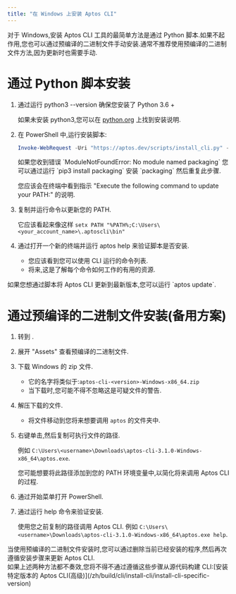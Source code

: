 ```yaml
---
title: "在 Windows 上安装 Aptos CLI"
---
```


对于 Windows,安装 Aptos CLI 工具的最简单方法是通过 Python 脚本.如果不起作用,您也可以通过预编译的二进制文件手动安装.通常不推荐使用预编译的二进制文件方法,因为更新时也需要手动.






# 通过 Python 脚本安装



<Steps>

1. 通过运行 python3 --version 确保您安装了 Python 3.6 +

   如果未安装 python3,您可以在 [python.org](http://python.org) 上找到安装说明.

2. 在 PowerShell 中,运行安装脚本:

   ```powershell filename="Terminal"
   Invoke-WebRequest -Uri "https://aptos.dev/scripts/install_cli.py" -OutFile "$env:TEMP\install_cli.py"; python3 "$env:TEMP\install_cli.py"
   ```

   <Aside type="caution">
     如果您收到错误 `ModuleNotFoundError: No module named packaging` 您可以通过运行 `pip3 install packaging` 安装 `packaging` 然后重复此步骤.
   </Aside>

   您应该会在终端中看到指示 &quot;Execute the following command to update your PATH:&quot; 的说明.

3. 复制并运行命令以更新您的 PATH.

   它应该看起来像这样 `setx PATH "%PATH%;C:\Users\<your_account_name>\.aptoscli\bin"`

4. 通过打开一个新的终端并运行 aptos help 来验证脚本是否安装.

   - 您应该看到您可以使用 CLI 运行的命令列表.
   - 将来,这是了解每个命令如何工作的有用的资源.

</Steps>



<Aside type="note" emoji="ℹ️">
  如果您想通过脚本将 Aptos CLI 更新到最新版本,您可以运行 `aptos update`.
</Aside>

# 通过预编译的二进制文件安装(备用方案)



<Steps>

1. 转到 .

2. 展开 &quot;Assets&quot; 查看预编译的二进制文件.

3. 下载 Windows 的 zip 文件.

   - 它的名字将类似于:`aptos-cli-<version>-Windows-x86_64.zip`
   - 当下载时,您可能不得不忽略这是可疑文件的警告.

4. 解压下载的文件.

   - 将文件移动到您将来想要调用 `aptos` 的文件夹中.

5. 右键单击,然后复制可执行文件的路径.

   例如 `C:\Users\<username>\Downloads\aptos-cli-3.1.0-Windows-x86_64\aptos.exe`.

   <Aside type="note" emoji="ℹ️">
     您可能想要将此路径添加到您的 PATH 环境变量中,以简化将来调用 Aptos CLI 的过程.
   </Aside>

6. 通过开始菜单打开 PowerShell.

7. 通过运行 help 命令来验证安装.

   使用您之前复制的路径调用 Aptos CLI.
   例如 `C:\Users\<username>\Downloads\aptos-cli-3.1.0-Windows-x86_64\aptos.exe help`.

</Steps>



<Aside type="note" emoji="ℹ️">
  当使用预编译的二进制文件安装时,您可以通过删除当前已经安装的程序,然后再次遵循安装步骤来更新 Aptos CLI.
</Aside>

<Aside type="caution">
  如果上述两种方法都不奏效,您将不得不通过遵循这些步骤从源代码构建 CLI:[安装特定版本的 Aptos CLI(高级)](/zh/build/cli/install-cli/install-cli-specific-version)
</Aside>
